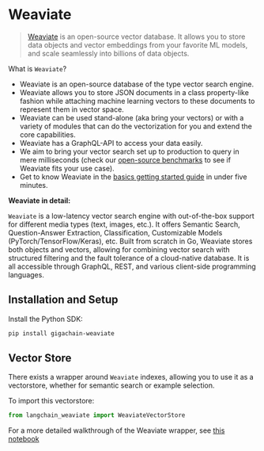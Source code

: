 # Weaviate

>[Weaviate](https://weaviate.io/) is an open-source vector database. It allows you to store data objects and vector embeddings from
>your favorite ML models, and scale seamlessly into billions of data objects.


What is `Weaviate`?
- Weaviate is an open-source ​database of the type ​vector search engine.
- Weaviate allows you to store JSON documents in a class property-like fashion while attaching machine learning vectors to these documents to represent them in vector space.
- Weaviate can be used stand-alone (aka bring your vectors) or with a variety of modules that can do the vectorization for you and extend the core capabilities.
- Weaviate has a GraphQL-API to access your data easily.
- We aim to bring your vector search set up to production to query in mere milliseconds (check our [open-source benchmarks](https://weaviate.io/developers/weaviate/current/benchmarks/) to see if Weaviate fits your use case).
- Get to know Weaviate in the [basics getting started guide](https://weaviate.io/developers/weaviate/current/core-knowledge/basics.html) in under five minutes.

**Weaviate in detail:**

`Weaviate` is a low-latency vector search engine with out-of-the-box support for different media types (text, images, etc.). It offers Semantic Search, Question-Answer Extraction, Classification, Customizable Models (PyTorch/TensorFlow/Keras), etc. Built from scratch in Go, Weaviate stores both objects and vectors, allowing for combining vector search with structured filtering and the fault tolerance of a cloud-native database. It is all accessible through GraphQL, REST, and various client-side programming languages.

## Installation and Setup

Install the Python SDK:

```bash
pip install gigachain-weaviate
```


## Vector Store

There exists a wrapper around `Weaviate` indexes, allowing you to use it as a vectorstore,
whether for semantic search or example selection.

To import this vectorstore:
```python
from langchain_weaviate import WeaviateVectorStore
```

For a more detailed walkthrough of the Weaviate wrapper, see [this notebook](/docs/integrations/vectorstores/weaviate)

